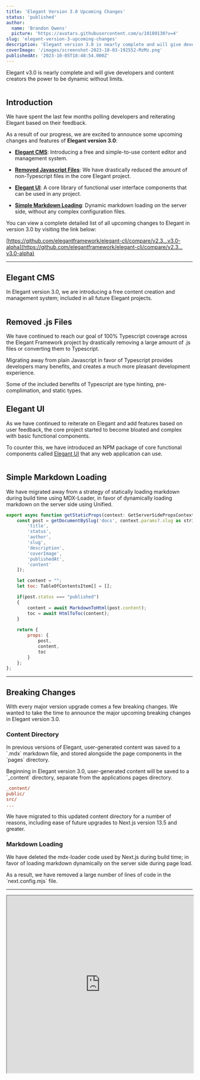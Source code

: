 ```yaml
---
title: 'Elegant Version 3.0 Upcoming Changes'
status: 'published'
author:
  name: 'Brandon Owens'
  picture: 'https://avatars.githubusercontent.com/u/10189130?v=4'
slug: 'elegant-version-3-upcoming-changes'
description: 'Elegant version 3.0 is nearly complete and will give developers and content creators the power to be dynamic without any limits.'
coverImage: '/images/screenshot-2023-10-03-192552-MzMz.png'
publishedAt: '2023-10-05T18:48:54.000Z'
---
```


Elegant v3.0 is nearly complete and will give developers and content creators the power to be dynamic without limits.



<div class="my-8 shadow-xl"><img class="rounded-xl" src="/images/screenshot-2023-10-03-192552-k2OT.png" alt=""></div>



## Introduction

We have spent the last few months polling developers and reiterating Elegant based on their feedback. <br>

As a result of our progress, we are excited to announce some upcoming changes and features of **Elegant version 3.0**:

- [**Elegant CMS**](#elegant-cms): Introducing a free and simple-to-use content editor and management system.

- [**Removed Javascript Files**](#removed-js-files): We have drastically reduced the amount of non-Typescript files in the core Elegant project.

- [**Elegant UI**](#elegant-ui): A core library of functional user interface components that can be used in any project.

- [**Simple Markdown Loading**](#simple-markdown-loading): Dynamic markdown loading on the server side, without any complex configuration files.

You can view a complete detailed list of all upcoming changes to Elegant in version 3.0 by visiting the link below:

[https://github.com/elegantframework/elegant-cli/compare/v2.3…v3.0-alpha](https://github.com/elegantframework/elegant-cli/compare/v2.3…v3.0-alpha)



---



## Elegant CMS

In Elegant version 3.0, we are introducing a free content creation and management system; included in all future Elegant projects.



<div class="my-8 shadow-xl"><img class="rounded-xl" src="/images/screenshot-2023-10-04-201526-AzNT.png" alt=""></div>



## Removed .js Files

We have continued to reach our goal of 100% Typescript coverage across the Elegant Framework project by drastically removing a large amount of .js files or converting them to Typescript.

Migrating away from plain Javascript in favor of Typescript provides developers many benefits, and creates a much more pleasant development experience.

Some of the included benefits of Typescript are type hinting, pre-complimation, and static types.



## Elegant UI

As we have continued to reiterate on Elegant and add features based on user feedback, the core project started to become bloated and complex with basic functional components.

To counter this, we have introduced an NPM package of core functional components called [Elegant UI](https://www.npmjs.com/package/@brandonowens/elegant-ui) that any web application can use.



<div class="my-8 shadow-xl"><img class="rounded-xl" src="/images/screenshot-2023-10-04-201340-A1Mz.png" alt=""></div>



## Simple Markdown Loading

We have migrated away from a strategy of statically loading markdown during build time using MDX-Loader, in favor of dynamically loading markdown on the server side using Unified.

```javascript
export async function getStaticProps(context: GetServerSidePropsContext) {
    const post = getDocumentBySlug('docs', context.params?.slug as string, [
        'title',
        'status',
        'author',
        'slug',
        'description',
        'coverImage',
        'publishedAt',
        'content'
    ]);

    let content = "";
    let toc: TableOfContentsItem[] = [];

    if(post.status === "published")
    {
        content = await MarkdownToHtml(post.content);
        toc = await HtmlToToc(content);
    }
    
    return {
        props: { 
            post,
            content,
            toc
        }
    };
};
```



---



## Breaking Changes

With every major version upgrade comes a few breaking changes. We wanted to take the time to announce the major upcoming breaking changes in Elegant version 3.0.

### Content Directory

In previous versions of Elegant, user-generated content was saved to a \`.mdx\` markdown file, and stored alongside the page components in the \`pages\` directory.

Beginning in Elegant version 3.0, user-generated content will be saved to a \`\_content\` directory, separate from the applications pages directory.

```ini
_content/
public/
src/
...
```

We have migrated to this updated content directory for a number of reasons, including ease of future upgrades to Next.js version 13.5 and greater.

### Markdown Loading

We have deleted the mdx-loader code used by Next.js during build time; in favor of loading markdown dynamically on the server side during page load.

As a result, we have removed a large number of lines of code in the \`next.config.mjs\` file.


---

<div data-youtube-video=""><script type="application/ld+json">{"@context":"https://schema.org","@type":"VideoObject","name":"Elegant Version 3.0 Upcoming Changes","description":"Elegant v3.0 is nearly complete and will give developers and content creators the power to be dynamic without limits.","contentUrl":"https://youtu.be/GNElX7zXYkE","embedUrl":"https://www.youtube.com/embed/GNElX7zXYkE","uploadDate":"2023-10-17T08:00:00+08:00","thumbnailUrl":["https://img.youtube.com/vi/GNElX7zXYkE/0.jpg"]}</script><iframe width="100%" height="480" allowfullscreen="true" autoplay="false" disablekbcontrols="false" enableiframeapi="false" endtime="0" ivloadpolicy="0" loop="false" modestbranding="false" origin="" playlist="" src="https://www.youtube.com/embed/GNElX7zXYkE" start="0"></iframe></div>
